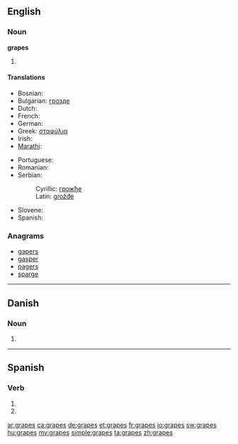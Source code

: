 ==English==

===Noun===
'''grapes'''

# {{plural of|[[grape]]}}

====Translations====
{{trans-top|plural of grape}}
* Bosnian: {{t-|bs|grožđe|n|p}}
* Bulgarian: [[грозде]] {{n|p}}
* Dutch: {{t+|nl|druiven|f|p}}
* French: {{t+|fr|raisins|m|p}}
* German: {{t-|de|Trauben|f|p}}
* Greek: [[σταφύλια]]
* Irish: {{t|ga|fíonchaora|f|p}}
* [[Marathi]]: {{t|mr|द्राक्षं|n|f|tr=drāksh|sc=Deva|xs=Marathi}}
{{trans-mid}}
* Portuguese: {{t+|pt|uvas|f|p}}
* Romanian: {{t-|ro|struguri|m|p}}
* Serbian:
*: Cyrillic: [[грожђе#Serbian|грожђе]] {{n}} {{p}}
*: Latin: [[grožđe#Serbian|grožđe]] {{n}} {{p}}
* Slovene: {{t+|sl|grozdje|n|p}}
* Spanish: {{t-|es|uvas|f|p}}
{{trans-bottom}}

===Anagrams===
* [[gapers#English|gapers]]
* [[gasper#English|gasper]]
* [[pagers#English|pagers]]
* [[sparge#English|sparge]]

----

==Danish==

===Noun===
{{infl|da|noun form|g=c}}

# {{form of|genitive singular indefinite|grape|lang=da}}

----

==Spanish==

===Verb===
{{es-verb-form|grapar}}

# {{es-verb form of|ending=ar|mood=imperative|sense=negative|pers=2|formal=no|number=singular|[[grapar]]}}
# {{es-verb form of|ending=ar|mood=subjunctive|tense=present|pers=2|formal=no|number=singular|[[grapar]]}}

[[ar:grapes]]
[[ca:grapes]]
[[de:grapes]]
[[et:grapes]]
[[fr:grapes]]
[[io:grapes]]
[[sw:grapes]]
[[hu:grapes]]
[[my:grapes]]
[[simple:grapes]]
[[ta:grapes]]
[[zh:grapes]]